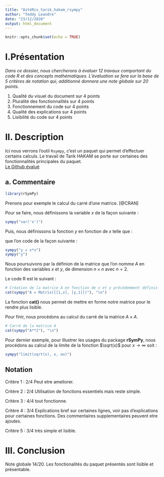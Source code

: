 ---
title: "AstéRix_tarik_hakam_rsympy"
author: "Teddy Leandre"
date: "23/12/2020"
output: html_document
---

```{r setup, include=FALSE}
knitr::opts_chunk$set(echo = TRUE)
```

# I.**Présentation**
*Dans ce dossier, nous chercherons à évaluer 12 travaux comportant du code R et des concepts mathématiques. L'évaluation se fera sur la base de 5 critères de notation qui, additionné donnera une note globale sur 20 points. *  
  
1. Qualité du visuel du document sur 4 points  
2. Pluralité des fonctionnalités sur 4 points    
3. Fonctionnement du code sur 4 points
4. Qualité des explications sur 4 points  
5. Lisibilité du code sur 4 points   
    
  
# II. Description
Ici nous verrons l'outil `Rsympy`, c'est un paquet qui permet d'effectuer certains calculs. Le travail de Tarik HAKAM se porte sur certaines des fonctionnalités principales du paquet.  
[Le Github évalué](https://github.com/T-Hak/PSBX/blob/main/Tutoriel%20rSymPy/gr02_hakam_tarik_rsympy.pdf)


## a. Commentaire
```{r}
library(rSymPy)
```

Prenons pour exemple le calcul du carré d'une matrice. [@CRAN]

Pour se faire, nous définissons la variable $x$ de la façon suivante :

```{r}
sympy("var('x')")
```


Puis, nous définissons la fonction $y$ en fonction de $x$ telle que :

\begin{equation}
y = x \times x = x^2
\end{equation}

que l'on code de la façon suivante : 

```{r}
sympy("y = x*x")
sympy("y")
```

Nous poursuivons par la définion de la matrice que l'on nomme $A$ en fonction des variables $x$ et $y$, de dimension $n \times n$ avec $n = 2$.

Le code R est le suivant : 

```{r}
# Création de la matrice A en fonction de x et y précédemment définis
cat(sympy("A = Matrix([[1,x], [y,1]])"), "\n")
```

La fonction **cat()** nous permet de mettre en forme notre matrice pour le rendre plus lisible.

Pour finir, nous procédons au calcul du carré de la matrice $A \times A$.

```{r}
# Carré de la matrice A
cat(sympy("A**2"), "\n")
```

Pour dernier exemple, pour illustrer les usages du package **rSymPy**, nous procédons au calcul de la limite de la fonction $\sqrt(x)$ pour $x \rightarrow \infty$ soit : 

\begin{equation}
  \lim_{x\to\infty} \sqrt(x) = \infty
\end{equation}

```{r}
sympy("limit(sqrt(x), x, oo)")
```
## Notation  
  
Critère 1 : 2/4 Peut etre ameliorer. 

Critère 2 : 2/4 Utilisation de fonctions essentiels mais reste simple. 

Critère 3 : 4/4 tout fonctionne.

Critère 4 : 3/4 Explications bref sur certaines lignes, voir pas d'explications pour certaines fonctions. Des commentaires supplementaires peuvent etre ajoutes.

Critère 5 : 3/4 très simple et lisible.

# III. Conclusion
Note globale 14/20. Les fonctionalités du paquet présentés sont lisible et présentable. 
